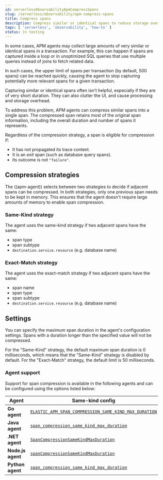 ```yaml
---
id: serverlessObservabilityApmCompressSpans
slug: /serverless/observability/apm-compress-spans
title: Compress spans
description: Compress similar or identical spans to reduce storage overhead, processing power needed, and clutter in the Applications UI.
tags: [ 'serverless', 'observability', 'how-to' ]
status: in testing
---
```


<DocBadge template="technical preview" />
In some cases, APM agents may collect large amounts of very similar or identical spans in a transaction.
For example, this can happen if spans are captured inside a loop or in unoptimized SQL queries that use multiple
queries instead of joins to fetch related data.

In such cases, the upper limit of spans per transaction (by default, 500 spans) can be reached quickly, causing the agent to stop capturing potentially more relevant spans for a given transaction.

Capturing similar or identical spans often isn't helpful, especially if they are of very short duration.
They can also clutter the UI, and cause processing and storage overhead.

To address this problem, APM agents can compress similar spans into a single span.
The compressed span retains most of the original span information, including the overall duration and number of spans it represents.

Regardless of the compression strategy, a span is eligible for compression if:

- It has not propagated its trace context.
- It is an _exit_ span (such as database query spans).
- Its outcome is not `"failure"`.

## Compression strategies

The ((apm-agent)) selects between two strategies to decide if adjacent spans can be compressed.
In both strategies, only one previous span needs to be kept in memory.
This ensures that the agent doesn't require large amounts of memory to enable span compression.

### Same-Kind strategy

The agent uses the same-kind strategy if two adjacent spans have the same:

 * span type
 * span subtype
 * `destination.service.resource` (e.g. database name)

### Exact-Match strategy

The agent uses the exact-match strategy if two adjacent spans have the same:

 * span name
 * span type
 * span subtype
 * `destination.service.resource` (e.g. database name)

## Settings

You can specify the maximum span duration in the agent's configuration settings.
Spans with a duration longer than the specified value will not be compressed.

For the "Same-Kind" strategy, the default maximum span duration is 0 milliseconds, which means that
the "Same-Kind" strategy is disabled by default.
For the "Exact-Match" strategy, the default limit is 50 milliseconds.

### Agent support

Support for span compression is available in the following agents and can be configured
using the options listed below:

| Agent | Same-kind config | Exact-match config |
|---|---|---|
| **Go agent** | [`ELASTIC_APM_SPAN_COMPRESSION_SAME_KIND_MAX_DURATION`](((apm-go-ref-v))/configuration.html#config-span-compression-same-kind-duration) | [`ELASTIC_APM_SPAN_COMPRESSION_EXACT_MATCH_MAX_DURATION`](((apm-go-ref-v))/configuration.html#config-span-compression-exact-match-duration) |
| **Java agent** | [`span_compression_same_kind_max_duration`](((apm-java-ref-v))/config-huge-traces.html#config-span-compression-same-kind-max-duration) | [`span_compression_exact_match_max_duration`](((apm-java-ref-v))/config-huge-traces.html#config-span-compression-exact-match-max-duration) |
| **.NET agent** | [`SpanCompressionSameKindMaxDuration`](((apm-dotnet-ref-v))/config-core.html#config-span-compression-same-kind-max-duration) | [`SpanCompressionExactMatchMaxDuration`](((apm-dotnet-ref-v))/config-core.html#config-span-compression-exact-match-max-duration) |
| **Node.js agent** | [`spanCompressionSameKindMaxDuration`](((apm-node-ref-v))/configuration.html#span-compression-same-kind-max-duration) | [`spanCompressionExactMatchMaxDuration`](((apm-node-ref-v))/configuration.html#span-compression-exact-match-max-duration) |
| **Python agent** | [`span_compression_same_kind_max_duration`](((apm-py-ref-v))/configuration.html#config-span-compression-same-kind-max-duration) | [`span_compression_exact_match_max_duration`](((apm-py-ref-v))/configuration.html#config-span-compression-exact-match-max_duration) |
